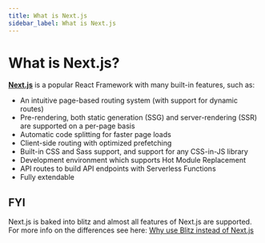 ```yaml
---
title: What is Next.js
sidebar_label: What is Next.js
---
```


# What is Next.js?

[**Next.js**](https://nextjs.org/) is a popular React Framework with many built-in features, such as:

* An intuitive page-based routing system \(with support for dynamic routes\)
* Pre-rendering, both static generation \(SSG\) and server-rendering \(SSR\) are supported on a per-page basis
* Automatic code splitting for faster page loads
* Client-side routing with optimized prefetching
* Built-in CSS and Sass support, and support for any CSS-in-JS library
* Development environment which supports Hot Module Replacement
* API routes to build API endpoints with Serverless Functions
* Fully extendable

## FYI

Next.js is baked into blitz and almost all features of Next.js are supported. For more info on the differences see here: [Why use Blitz instead of Next.js](https://blitzjs.com/docs/why-blitz)
